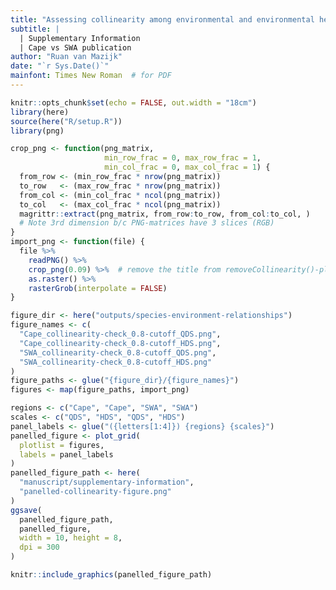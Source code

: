 ```yaml
---
title: "Assessing collinearity among environmental and environmental heterogeneity predictor variables"
subtitle: |
  | Supplementary Information
  | Cape vs SWA publication
author: "Ruan van Mazijk"
date: "`r Sys.Date()`"
mainfont: Times New Roman  # for PDF
---
```


```r
knitr::opts_chunk$set(echo = FALSE, out.width = "18cm")
library(here)
source(here("R/setup.R"))
library(png)
```

```r
crop_png <- function(png_matrix,
                     min_row_frac = 0, max_row_frac = 1,
                     min_col_frac = 0, max_col_frac = 1) {
  from_row <- (min_row_frac * nrow(png_matrix))
  to_row   <- (max_row_frac * nrow(png_matrix))
  from_col <- (min_col_frac * ncol(png_matrix))
  to_col   <- (max_col_frac * ncol(png_matrix))
  magrittr::extract(png_matrix, from_row:to_row, from_col:to_col, )
  # Note 3rd dimension b/c PNG-matrices have 3 slices (RGB)
}
import_png <- function(file) {
  file %>%
    readPNG() %>%
    crop_png(0.09) %>%  # remove the title from removeCollinearity()-plots
    as.raster() %>%
    rasterGrob(interpolate = FALSE)
}
```

```r
figure_dir <- here("outputs/species-environment-relationships")
figure_names <- c(
  "Cape_collinearity-check_0.8-cutoff_QDS.png",
  "Cape_collinearity-check_0.8-cutoff_HDS.png",
  "SWA_collinearity-check_0.8-cutoff_QDS.png",
  "SWA_collinearity-check_0.8-cutoff_HDS.png"
)
figure_paths <- glue("{figure_dir}/{figure_names}")
figures <- map(figure_paths, import_png)
```

```r
regions <- c("Cape", "Cape", "SWA", "SWA")
scales <- c("QDS", "HDS", "QDS", "HDS")
panel_labels <- glue("({letters[1:4]}) {regions} {scales}")
panelled_figure <- plot_grid(
  plotlist = figures, 
  labels = panel_labels
)
panelled_figure_path <- here(
  "manuscript/supplementary-information",
  "panelled-collinearity-figure.png"
)
ggsave(
  panelled_figure_path,
  panelled_figure, 
  width = 10, height = 8, 
  dpi = 300
)
```

```r
knitr::include_graphics(panelled_figure_path)
```
